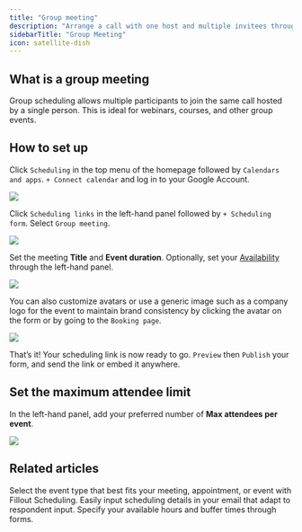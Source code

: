 ```yaml
---
title: "Group meeting"
description: "Arrange a call with one host and multiple invitees through Fillout Scheduling for free. Edit the host’s availability and add buffer times."
sidebarTitle: "Group Meeting"
icon: satellite-dish
---
```


## What is a group meeting

Group scheduling allows multiple participants to join the same call hosted by a single person. This is ideal for webinars, courses, and other group events.

## How to set up

<Steps>
<Step title="Connect your calendar">

Click `Scheduling` in the top menu of the homepage followed by `Calendars and apps`. `+ Connect calendar` and log in to your Google Account.

<Frame>
  <img src="/images/scheduling/image-39.png" />
</Frame>
</Step>

<Step title="Create a scheduling form">

Click `Scheduling links` in the left-hand panel followed by `+ Scheduling form`. Select `Group meeting`.

<Frame>
  <img src="/images/scheduling/image-40.png" />
</Frame>
</Step>

<Step title="Configure event details">

Set the meeting **Title** and **Event duration**. Optionally, set your [Availability](/help/fillout-scheduling-availability) through the left-hand panel.

<Frame>
  <img src="/images/scheduling/image-41.png" />
</Frame>

You can also customize avatars or use a generic image such as a company logo for the event to maintain brand consistency by clicking the avatar on the form or by going to the `Booking page`.

<Frame>
  <img src="/images/scheduling/image-42.png" />
</Frame>

That’s it! Your scheduling link is now ready to go. `Preview` then `Publish` your form, and send the link or embed it anywhere.
</Step>
</Steps>

## Set the maximum attendee limit

In the left-hand panel, add your preferred number of **Max attendees per event**.

<Frame>
  <img src="/images/scheduling/image-43.png" />
</Frame>

## Related articles

<CardGroup cols={3}>
  <Card title="Event types" href="/help/event-types" icon="calendar-users" iconType="regular" color="#FFC738">
  Select the event type that best fits your meeting, appointment, or event with Fillout Scheduling.
  </Card>
  <Card title="Send an email reminder to invitees" href="/help/email-reminder" icon="envelope-dot" iconType="regular" color="#FFC738">
  Easily input scheduling details in your email that adapt to respondent input.
  </Card>
  <Card title="Set your availability in Fillout Scheduling" href="/help/fillout-scheduling-availability" icon="calendar-clock" iconType="regular" color="#FFC738">
  Specify your available hours and buffer times through forms.
  </Card>
</CardGroup>
